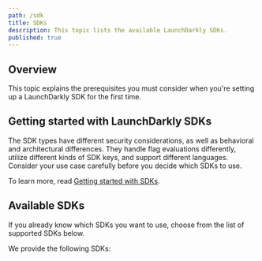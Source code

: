 ```yaml
---
path: /sdk
title: SDKs
description: This topic lists the available LaunchDarkly SDKs.
published: true
---
```


## Overview

This topic explains the prerequisites you must consider when you're setting up a LaunchDarkly SDK for the first time.

## Getting started with LaunchDarkly SDKs

The SDK types have different security considerations, as well as behavioral and architectural differences. They handle flag evaluations differently, utilize different kinds of SDK keys, and support different languages. Consider your use case carefully before you decide which SDKs to use.

To learn more, read [Getting started with SDKs](/sdk/concepts/getting-started).

## Available SDKs

If you already know which SDKs you want to use, choose from the list of supported SDKs below.

We provide the following SDKs:

<AllSdks />

